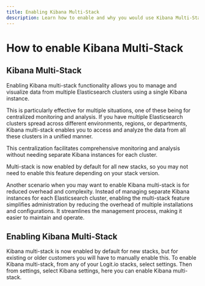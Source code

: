 ```yaml
---
title: Enabling Kibana Multi-Stack
description: Learn how to enable and why you would use Kibana Multi-Stack
---
```


# How to enable Kibana Multi-Stack

## Kibana Multi-Stack

Enabling Kibana multi-stack functionality allows you to manage and visualize 
data from multiple Elasticsearch clusters using a single Kibana instance. 

This is particularly effective for multiple situations, one of these being for 
centralized monitoring and analysis. If you have multiple Elasticsearch clusters 
spread across different environments, regions, or departments, Kibana multi-stack 
enables you to access and analyze the data from all these clusters in a unified manner. 

This centralization facilitates comprehensive monitoring and analysis without 
needing separate Kibana instances for each cluster.

<Callout type="info">
  Multi-stack is now enabled by default for all new stacks, so 
  you may not need to enable this feature depending on your stack version.
</Callout>

Another scenario when you may want to enable Kibana multi-stack is for reduced 
overhead and complexity. Instead of managing separate Kibana instances for each 
Elasticsearch cluster, enabling the multi-stack feature simplifies administration 
by reducing the overhead of multiple installations and configurations. It streamlines 
the management process, making it easier to maintain and operate.

## Enabling Kibana Multi-Stack

Kibana multi-stack is now enabled by default for new stacks, but for existing or 
older customers you will have to manually enable this. To enable Kibana multi-stack, 
from any of your Logit.io stacks, select settings. Then from settings, 
select Kibana settings, here you can enable Kibana multi-stack.